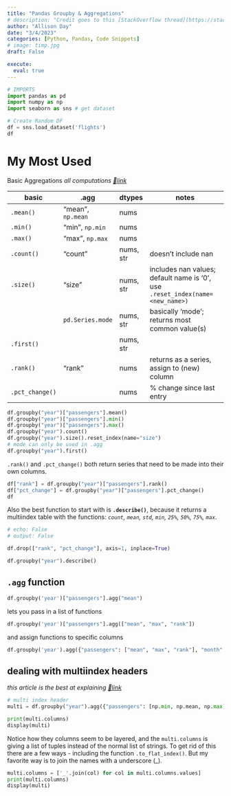 ```yaml
---
title: "Pandas Groupby & Aggregations"
# description: "Credit goes to this [StackOverflow thread](https://stackoverflow.com/questions/4842424/list-of-ansi-color-escape-sequences)"
author: "Allison Day"
date: "3/4/2023"
categories: [Python, Pandas, Code Snippets]
# image: timp.jpg
draft: False

execute:
  eval: true
---
```


```python
# IMPORTS
import pandas as pd
import numpy as np
import seaborn as sns # get dataset

# Create Random DF
df = sns.load_dataset('flights')
df

```



# My Most Used 

Basic Aggregations
*all computations [🔗link](https://pandas.pydata.org/docs/reference/groupby.html#computations-descriptive-stats)*

| **basic**       | **.agg**          | **dtypes** | **notes**                                                                      |
|-----------------|-------------------|------------|--------------------------------------------------------------------------------|
| `.mean()`       | "mean", `np.mean` | nums       |                                                                                |
| `.min()`        | "min", `np.min`   | nums       |                                                                                |
| `.max()`        | "max", `np.max`   | nums       |                                                                                |
| `.count()`      | "count"           | nums, str  | doesn't include nan                                                            |
| `.size()`       | "size"            | nums, str  | includes nan values; default name is '0',  use `.reset_index(name=<new_name>)` |
|                 | `pd.Series.mode`  | nums, str  | basically 'mode';  returns most common value(s)                                |
| `.first()`      |                   | nums, str  |                                                                                |
| `.rank()`       | "rank"            | nums       | returns as a series,  assign to (new) column                                   |
| `.pct_change()` |                   | nums       | % change since last entry                                                      |

```python

df.groupby("year")["passengers"].mean()
df.groupby("year")["passengers"].min()
df.groupby("year")["passengers"].max()
df.groupby("year").count()
df.groupby("year").size().reset_index(name="size")
# mode can only be used in .agg
df.groupby("year").first()

```

`.rank()` and `.pct_change()` both return series that need to be made into their own columns.

```python

df["rank"] = df.groupby("year")["passengers"].rank()
df["pct_change"] = df.groupby("year")["passengers"].pct_change()
df

```

Also the best function to start with is **`.describe()`**, because it returns a multiindex table with the functions: *`count`, `mean`, `std`, `min`, `25%`, `50%`, `75%`, `max`*.

```python
# echo: False
# output: False

df.drop(["rank", "pct_change"], axis=1, inplace=True)

```


```python

df.groupby("year").describe()

```


## `.agg` function

```python

df.groupby('year')["passengers"].agg("mean")

```

lets you pass in a list of functions

```python

df.groupby('year')["passengers"].agg(["mean", "max", "rank"])

```

and assign functions to specific columns 

```python

df.groupby('year').agg({"passengers": ["mean", "max", "rank"], "month": "first"})

```

##  dealing with multiindex headers
*this article is the best at explaining [🔗link](https://towardsdatascience.com/how-to-flatten-multiindex-columns-and-rows-in-pandas-f5406c50e569)*

```python

# multi index header
multi = df.groupby("year").agg({"passengers": [np.min, np.mean, np.max]})

print(multi.columns)
display(multi)

```

Notice how they columns seem to be layered, and the `multi.columns` is giving a list of tuples instead of the normal list of strings. To get rid of this there are a few ways - including the function `.to_flat_index()`. But my favorite way is to join the names with a underscore (_).

```python

multi.columns = ['_'.join(col) for col in multi.columns.values]
print(multi.columns)
display(multi)

```